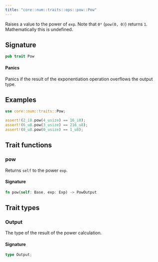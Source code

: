 ```yaml
---
title: "core::num::traits::ops::pow::Pow"
---
```


Raises a value to the power of `exp`.
Note that `0⁰` (`pow(0, 0)`) returns `1`. Mathematically this is undefined.

## Signature

```rust
pub trait Pow
```



#### Panics

Panics if the result of the exponentiation operation overflows the output type.
## Examples

```rust
use core::num::traits::Pow;

assert!(2_i8.pow(4_usize) == 16_i8);
assert!(6_u8.pow(3_usize) == 216_u8);
assert!(0_u8.pow(0_usize) == 1_u8);
```


## Trait functions

### pow



Returns `self` to the power `exp`.





#### Signature

```rust
fn pow(self: Base, exp: Exp) -> PowOutput
```


## Trait types

### Output

The type of the result of the power calculation.


#### Signature

```rust
type Output;
```


